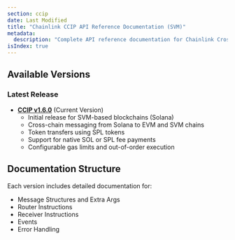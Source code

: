 ```yaml
---
section: ccip
date: Last Modified
title: "Chainlink CCIP API Reference Documentation (SVM)"
metadata:
  description: "Complete API reference documentation for Chainlink Cross-Chain Interoperability Protocol (CCIP) on SVM-based blockchains like Solana. Includes message structures, router functionality, events, and error handling."
isIndex: true
---
```



## Available Versions

### Latest Release

- **[CCIP v1.6.0](/ccip/api-reference/svm/v1.6.0)** (Current Version)
  - Initial release for SVM-based blockchains (Solana)
  - Cross-chain messaging from Solana to EVM and SVM chains
  - Token transfers using SPL tokens
  - Support for native SOL or SPL fee payments
  - Configurable gas limits and out-of-order execution

## Documentation Structure

Each version includes detailed documentation for:

- Message Structures and Extra Args
- Router Instructions
- Receiver Instructions
- Events
- Error Handling
